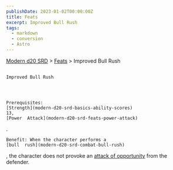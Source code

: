 ```yaml
---
publishDate: 2023-01-02T00:00:00Z
title: Feats
excerpt: Improved Bull Rush
tags:
  - markdown
  - conversion
  - Astro
---
```


[Modern d20 SRD](/#modernD20) > [Feats](modern-d20-srd-feats-index) > Improved Bull Rush

##

    Improved Bull Rush




    Prerequisites:
    [Strength](modern-d20-srd-basics-ability-scores)
    13,
    [Power  Attack](modern-d20-srd-feats-power-attack)
.

    Benefit: When the character performs a
    [bull  rush](modern-d20-srd-combat-bull-rush)
, the character does not provoke an
[attack of opportunity](modern-d20-srd-combat-attacks-of-opportunity)
from the defender.

